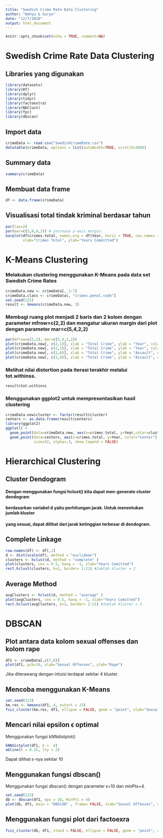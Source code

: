 ```yaml
---
title: "Swedish Crime Rate Data Clustering"
author: "Wahyu & Suryo"
date: "12/7/2020"
output: html_document
---
```


```r
knitr::opts_chunk$set(echo = TRUE, comment=NA)

```

# Swedish Crime Rate Data Clustering

## Libraries yang digunakan
```r

library(datasets)
library(DT)
library(dplyr)
library(tidyr)
library(factoextra)
library(NbClust)
library(fpc)
library(dbscan)
```
## Import data
```r
crimeData <- read.csv("SwedishCrimeRate.csv")
datatable(crimeData, options = list(autoWidth=TRUE, scrollX=300))
```


## Summary data
```r
summary(crimeData)
```
## Membuat data frame
```r
df <- data.frame(crimeData)
```

##  Visualisasi total tindak kriminal berdasar tahun
```r
par(las=2)
par(mar=c(5,8,4,2)) # increase y-axis margin.
barplot(df$crimes.total, names.arg = df$Year, horiz = TRUE, cex.names = 0.5,
        xlab="Crimes Total", ylab="Years Committed")
```
# K-Means Clustering
### Melakukan clustering menggunakan K-Means pada data set Swedish Crime Rates
```r
crimeData.new <- crimeData[, 1:7]
crimeData.class <- crimeData[, "crimes.penal.code"]
set.seed(125)
result <- kmeans(crimeData.new, 3)
```

### Membagi ruang plot menjadi 2 baris dan 2 kolom dengan parameter mfrow=c(2,2) dan  mengatur ukuran margin dari plot dengan parameter mar=c(5,4,2,2)
```r
par(mfrow=c(2,2), mar=c(5,4,2,2))
plot(crimeData.new[, c(2,1)], xlab = "Total Crime", ylab = "Year", col=result$cluster)
plot(crimeData.new[, c(2,1)], xlab = "Total Crime", ylab = "Year", col=crimeData.class)
plot(crimeData.new[, c(2,6)], xlab = "Total Crime", ylab = "Assault", col=result$cluster)
plot(crimeData.new[, c(2,6)], xlab = "Total Crime", ylab = "Assault", col=crimeData.class)
```

### Melihat nilai distortion pada iterasi terakhir melalui tot.withinss.
```r
result$tot.withinss
```

### Menggunakan ggplot2 untuk mempresentasikan hasil clustering
```r
crimeData.new$cluster <- factor(result$cluster)
centers <- as.data.frame(result$centers)
library(ggplot2)
ggplot() + 
  geom_point(data=crimeData.new, aes(x=crimes.total, y=Year,color=cluster))  +
  geom_point(data=centers, aes(x=crimes.total, y=Year, color="Center"), 
             size=52, alpha=.3, show.legend = FALSE)
```

# Hierarchical Clustering
## Cluster Dendogram
#### Dengan menggunakan fungsi hclust() kita dapat men-generate cluster dendogram
#### berdasarkan variabel d yaitu perhitungan jarak. Untuk menentukan jumlah kluster
#### yang sesuai, dapat dilihat dari jarak ketinggian terbesar di dendogram.

## Complete Linkage
```r
row.names(df) <- df[,1]
d <- dist(scale(df), method = "euclidean")
clusters <- hclust(d, method = "complete" )
plot(clusters, cex = 0.5, hang = -1, xlab="Years Comitted")
rect.hclust(clusters, k=2, border= 1:21) #Jumlah kluster = 2
```

## Average Method
```r
avgClusters <- hclust(d, method = "average" )
plot(avgClusters, cex = 0.5, hang = -1, xlab="Years Comitted")
rect.hclust(avgClusters, k=3, border= 2:21) #Jumlah kluster = 3
```

# DBSCAN
## Plot antara data kolom sexual offenses dan kolom rape
```r
df1 <- crimeData[,c(7,8)]
plot(df1, pch=16, xlab="Sexual Offenses", ylab="Rape")
```

Jika diterawang dengan intuisi terdapat sekitar 4 kluster.

## Mencoba menggunakan K-Means
```r
set.seed(123)
km.res <- kmeans(df1, 4, nstart = 25)
fviz_cluster(km.res, df1, ellipse = FALSE, geom = "point", xlab="Sexual Offenses", ylab="Rape")
```

## Mencari nilai epsilon ϵ optimal
Menggunakan fungsi kNNdistplot()
```r
kNNdistplot(df1, k =  4)
abline(h = 0.15, lty = 2)
```

Dapat dilihat ϵ-nya sekitar 10

## Menggunakan fungsi dbscan()
Menggunakan fungsi dbscan() dengan parameter ϵ=10 dan minPts=4.

```r
set.seed(123)
db <- dbscan(df1, eps = 10, MinPts = 4)
plot(db, df1, main = "DBSCAN" , frame= FALSE, xlab="Sexual Offenses", ylab="Rape")
```

## Menggunakan fungsi plot dari factoexra
```r
fviz_cluster(db, df1, stand = FALSE, ellipse = FALSE, geom = "point", xlab="Sexual Offenses", ylab="Rape")
```